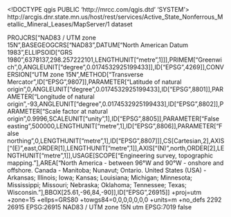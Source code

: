 <!DOCTYPE qgis PUBLIC 'http://mrcc.com/qgis.dtd' 'SYSTEM'>
<qgis version="3.32.0-Lima">
  <identifier>http://arcgis.dnr.state.mn.us/host/rest/services/Active_State_Nonferrous_Metallic_Mineral_Leases/MapServer/1</identifier>
  <parentidentifier></parentidentifier>
  <language></language>
  <type>dataset</type>
  <title>Active State Nonferrous Metallic Mineral Leases</title>
  <abstract></abstract>
  <links>
    <link format="" mimeType="" url="http://arcgis.dnr.state.mn.us/host/rest/services/Active_State_Nonferrous_Metallic_Mineral_Leases/MapServer/1" size="" type="WWW:LINK" description="" name="Source"/>
  </links>
  <dates/>
  <fees></fees>
  <encoding></encoding>
  <crs>
    <spatialrefsys nativeFormat="Wkt">
      <wkt>PROJCRS["NAD83 / UTM zone 15N",BASEGEOGCRS["NAD83",DATUM["North American Datum 1983",ELLIPSOID["GRS 1980",6378137,298.257222101,LENGTHUNIT["metre",1]]],PRIMEM["Greenwich",0,ANGLEUNIT["degree",0.0174532925199433]],ID["EPSG",4269]],CONVERSION["UTM zone 15N",METHOD["Transverse Mercator",ID["EPSG",9807]],PARAMETER["Latitude of natural origin",0,ANGLEUNIT["degree",0.0174532925199433],ID["EPSG",8801]],PARAMETER["Longitude of natural origin",-93,ANGLEUNIT["degree",0.0174532925199433],ID["EPSG",8802]],PARAMETER["Scale factor at natural origin",0.9996,SCALEUNIT["unity",1],ID["EPSG",8805]],PARAMETER["False easting",500000,LENGTHUNIT["metre",1],ID["EPSG",8806]],PARAMETER["False northing",0,LENGTHUNIT["metre",1],ID["EPSG",8807]]],CS[Cartesian,2],AXIS["(E)",east,ORDER[1],LENGTHUNIT["metre",1]],AXIS["(N)",north,ORDER[2],LENGTHUNIT["metre",1]],USAGE[SCOPE["Engineering survey, topographic mapping."],AREA["North America - between 96°W and 90°W - onshore and offshore. Canada - Manitoba; Nunavut; Ontario. United States (USA) - Arkansas; Illinois; Iowa; Kansas; Louisiana; Michigan; Minnesota; Mississippi; Missouri; Nebraska; Oklahoma; Tennessee; Texas; Wisconsin."],BBOX[25.61,-96,84,-90]],ID["EPSG",26915]]</wkt>
      <proj4>+proj=utm +zone=15 +ellps=GRS80 +towgs84=0,0,0,0,0,0,0 +units=m +no_defs</proj4>
      <srsid>2292</srsid>
      <srid>26915</srid>
      <authid>EPSG:26915</authid>
      <description>NAD83 / UTM zone 15N</description>
      <projectionacronym>utm</projectionacronym>
      <ellipsoidacronym>EPSG:7019</ellipsoidacronym>
      <geographicflag>false</geographicflag>
    </spatialrefsys>
  </crs>
  <extent>
    <spatial maxz="0" maxx="638594.51329999975860119" minx="478927.45010000001639128" dimensions="2" maxy="5324745.875" minz="0" miny="5155952.85830000042915344" crs="EPSG:26915"/>
  </extent>
</qgis>
